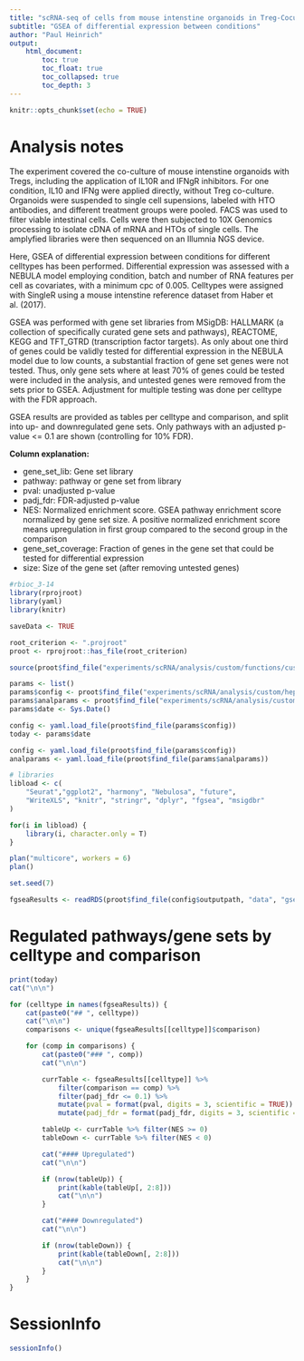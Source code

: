 ```yaml
---
title: "scRNA-seq of cells from mouse intenstine organoids in Treg-Coculture"
subtitle: "GSEA of differential expression between conditions"
author: "Paul Heinrich"
output: 
    html_document:
        toc: true
        toc_float: true
        toc_collapsed: true
        toc_depth: 3
---
```


```r
knitr::opts_chunk$set(echo = TRUE)
```

# Analysis notes

The experiment covered the co-culture of mouse intenstine organoids with Tregs, including the application
of IL10R and IFNgR inhibitors. For one condition, IL10 and IFNg were applied directly, without Treg co-culture.
Organoids were suspended to single cell supensions, labeled with HTO antibodies, and different treatment
groups were pooled. FACS was used to filter viable intestinal cells. Cells were then subjected to 10X Genomics processing
to isolate cDNA of mRNA and HTOs of single cells. The amplyfied libraries were then sequenced on an Illumnia NGS device.

Here, GSEA of differential expression between conditions for different celltypes has been performed.
Differential expression was assessed with a NEBULA model employing condition, batch and number of RNA features
per cell as covariates, with a minimum cpc of 0.005. Celltypes were assigned with SingleR using a mouse intenstine reference dataset
from Haber et al. (2017).

GSEA was performed with gene set libraries from MSigDB: HALLMARK (a collection of specifically curated gene sets and pathways),
REACTOME, KEGG and TFT_GTRD (transcription factor targets). As only about one third of genes could be validly tested
for differential expression in the NEBULA model due to low counts, a substantial fraction of gene set genes were not
tested. Thus, only gene sets where at least 70% of genes could be tested were included in the analysis, and untested
genes were removed from the sets prior to GSEA. Adjustment for multiple testing was done per celltype with the FDR
approach.

GSEA results are provided as tables per celltype and comparison, and split into up- and downregulated gene sets.
Only pathways with an adjusted p-value <= 0.1 are shown (controlling for 10% FDR).

**Column explanation:**

* gene_set_lib: Gene set library
* pathway: pathway or gene set from library
* pval: unadjusted p-value
* padj_fdr: FDR-adjusted p-value
* NES: Normalized enrichment score. GSEA pathway enrichment score normalized by gene set size.
A positive normalized enrichment score means upregulation in first group compared to the second group in
the comparison
* gene_set_coverage: Fraction of genes in the gene set that could be tested for differential expression
* size: Size of the gene set (after removing untested genes)

```r
#rbioc_3-14
library(rprojroot)
library(yaml)
library(knitr)

saveData <- TRUE

root_criterion <- ".projroot"
proot <- rprojroot::has_file(root_criterion)

source(proot$find_file("experiments/scRNA/analysis/custom/functions/custom_functions.R"))

params <- list()
params$config <- proot$find_file("experiments/scRNA/analysis/custom/hep62703_2023-05-04_B_harmony/config.yaml")
params$analparams <- proot$find_file("experiments/scRNA/analysis/custom/hep62703_2023-05-04_B_harmony/analparams_preprocessing_filters_2023-05-04.yaml")
params$date <- Sys.Date()

config <- yaml.load_file(proot$find_file(params$config))
today <- params$date

config <- yaml.load_file(proot$find_file(params$config))
analparams <- yaml.load_file(proot$find_file(params$analparams))

# libraries
libload <- c(
    "Seurat","ggplot2", "harmony", "Nebulosa", "future",
    "WriteXLS", "knitr", "stringr", "dplyr", "fgsea", "msigdbr"
)

for(i in libload) {
    library(i, character.only = T)
}

plan("multicore", workers = 6)
plan()

set.seed(7)
```

```r

fgseaResults <- readRDS(proot$find_file(config$outputpath, "data", "gsea_nebula_cond_cpc-0.005_2023-05-26.rds"))

```

# Regulated pathways/gene sets by celltype and comparison

```r

print(today)
cat("\n\n")

for (celltype in names(fgseaResults)) {
    cat(paste0("## ", celltype))
    cat("\n\n")
    comparisons <- unique(fgseaResults[[celltype]]$comparison)

    for (comp in comparisons) {
        cat(paste0("### ", comp))
        cat("\n\n")

        currTable <- fgseaResults[[celltype]] %>%
            filter(comparison == comp) %>%
            filter(padj_fdr <= 0.1) %>%
            mutate(pval = format(pval, digits = 3, scientific = TRUE)) %>%
            mutate(padj_fdr = format(padj_fdr, digits = 3, scientific = TRUE))

        tableUp <- currTable %>% filter(NES >= 0)
        tableDown <- currTable %>% filter(NES < 0)

        cat("#### Upregulated")
        cat("\n\n")

        if (nrow(tableUp)) {
            print(kable(tableUp[, 2:8]))
            cat("\n\n")
        }

        cat("#### Downregulated")
        cat("\n\n")

        if (nrow(tableDown)) {
            print(kable(tableDown[, 2:8]))
            cat("\n\n")
        }
    }
}

```

# SessionInfo

```r

sessionInfo()

```

